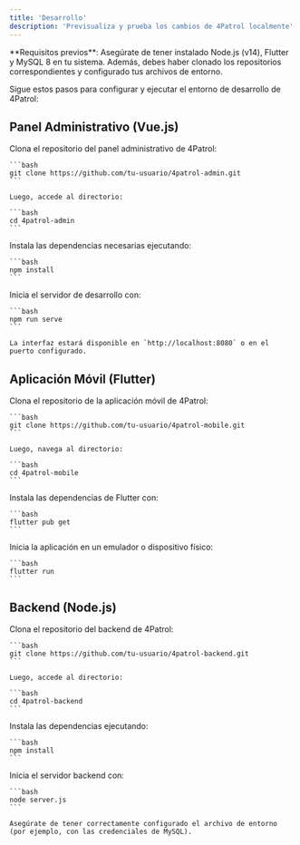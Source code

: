 ```yaml
---
title: 'Desarrollo'
description: 'Previsualiza y prueba los cambios de 4Patrol localmente'
---
```


<Info>
  **Requisitos previos**: Asegúrate de tener instalado Node.js (v14), Flutter y MySQL 8 en tu sistema. Además, debes haber clonado los repositorios correspondientes y configurado tus archivos de entorno.
</Info>

Sigue estos pasos para configurar y ejecutar el entorno de desarrollo de 4Patrol:

## Panel Administrativo (Vue.js)

<AccordionGroup>
  <Accordion icon="github" title="Clona el repositorio del panel">
    Clona el repositorio del panel administrativo de 4Patrol:
    
    ```bash
    git clone https://github.com/tu-usuario/4patrol-admin.git
    ```
    
    Luego, accede al directorio:
    
    ```bash
    cd 4patrol-admin
    ```
  </Accordion>
  <Accordion icon="code" title="Instala las dependencias">
    Instala las dependencias necesarias ejecutando:
    
    ```bash
    npm install
    ```
  </Accordion>
  <Accordion icon="eye" title="Ejecuta el panel administrativo">
    Inicia el servidor de desarrollo con:
    
    ```bash
    npm run serve
    ```
    
    La interfaz estará disponible en `http://localhost:8080` o en el puerto configurado.
  </Accordion>
</AccordionGroup>

## Aplicación Móvil (Flutter)

<AccordionGroup>
  <Accordion icon="github" title="Clona el repositorio de la app móvil">
    Clona el repositorio de la aplicación móvil de 4Patrol:
    
    ```bash
    git clone https://github.com/tu-usuario/4patrol-mobile.git
    ```
    
    Luego, navega al directorio:
    
    ```bash
    cd 4patrol-mobile
    ```
  </Accordion>
  <Accordion icon="code" title="Instala las dependencias de Flutter">
    Instala las dependencias de Flutter con:
    
    ```bash
    flutter pub get
    ```
  </Accordion>
  <Accordion icon="mobile-alt" title="Ejecuta la aplicación móvil">
    Inicia la aplicación en un emulador o dispositivo físico:
    
    ```bash
    flutter run
    ```
  </Accordion>
</AccordionGroup>

## Backend (Node.js)

<AccordionGroup>
  <Accordion icon="github" title="Clona el repositorio del backend">
    Clona el repositorio del backend de 4Patrol:
    
    ```bash
    git clone https://github.com/tu-usuario/4patrol-backend.git
    ```
    
    Luego, accede al directorio:
    
    ```bash
    cd 4patrol-backend
    ```
  </Accordion>
  <Accordion icon="code" title="Instala las dependencias del backend">
    Instala las dependencias ejecutando:
    
    ```bash
    npm install
    ```
  </Accordion>
  <Accordion icon="server" title="Ejecuta el backend">
    Inicia el servidor backend con:
    
    ```bash
    node server.js
    ```
    
    Asegúrate de tener correctamente configurado el archivo de entorno (por ejemplo, con las credenciales de MySQL).
  </Accordion>
</AccordionGroup>
